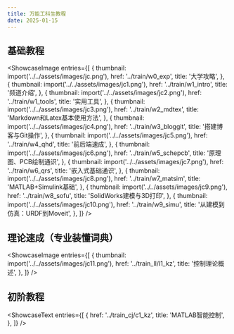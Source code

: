 ```yaml
---
title: 万能工科生教程
date: 2025-01-15
---
```



## 基础教程

<ShowcaseImage
  entries={[
    {
      thumbnail: import('../../assets/images/jc.png'),
      href: '../train/w0_exp',
      title: '大学攻略',
    },
    {
      thumbnail: import('../../assets/images/jc1.png'),
      href: '../train/w1_intro',
      title: '频道介绍',
    },
    {
      thumbnail: import('../../assets/images/jc2.png'),
      href: '../train/w1_tools',
      title: '实用工具',
    },
    {
      thumbnail: import('../../assets/images/jc3.png'),
      href: '../train/w2_mdtex',
      title: 'Markdown和Latex基本使用方法',
    },
    {
      thumbnail: import('../../assets/images/jc4.png'),
      href: '../train/w3_bloggit',
      title: '搭建博客与Git操作',
    },
    {
      thumbnail: import('../../assets/images/jc5.png'),
      href: '../train/w4_qhd',
      title: '前后端速成',
    },
    {
      thumbnail: import('../../assets/images/jc6.png'),
      href: '../train/w5_schepcb',
      title: '原理图、PCB绘制通识',
    },
    {
      thumbnail: import('../../assets/images/jc7.png'),
      href: '../train/w6_qrs',
      title: '嵌入式基础通识',
    },
    {
      thumbnail: import('../../assets/images/jc8.png'),
      href: '../train/w7_matsim',
      title: 'MATLAB+Simulink基础',
    },
    {
      thumbnail: import('../../assets/images/jc9.png'),
      href: '../train/w8_sofu',
      title: 'SolidWorks建模与3D打印',
    },
    {
      thumbnail: import('../../assets/images/jc10.png'),
      href: '../train/w9_simu',
      title: '从建模到仿真：URDF到Moveit',
    },
  ]}
/>

## 理论速成（专业装懂词典）

<ShowcaseImage
  entries={[
    {
      thumbnail: import('../../assets/images/jc11.png'),
      href: '../train_ll/l1_kz',
      title: '控制理论概述',
    },
  ]}
/>

## 初阶教程

<ShowcaseText
  entries={[
    {
      href: '../train_cj/c1_kz',
      title: 'MATLAB智能控制',
    },
  ]}
/>
